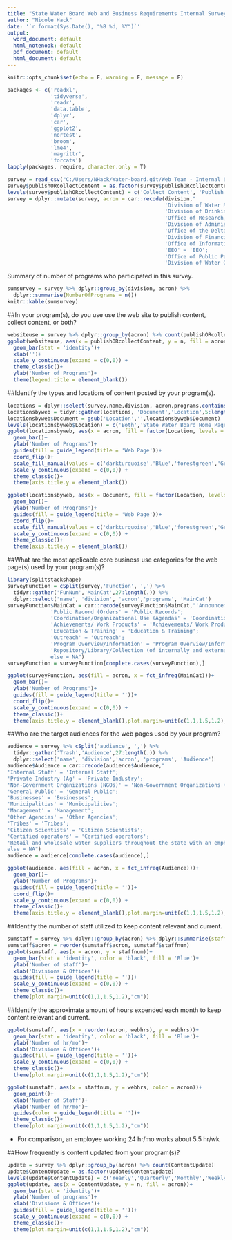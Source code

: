 ```yaml
---
title: "State Water Board Web and Business Requirements Internal Survey"
author: "Nicole Hack"
date: '`r format(Sys.Date(), "%B %d, %Y")`'
output:
  word_document: default
  html_notenook: default
  pdf_document: default
  html_document: default
---
```


```r
knitr::opts_chunk$set(echo = F, warning = F, message = F)
```

```r
packages <- c('readxl',
              'tidyverse',
              'readr',
              'data.table',
              'dplyr',
              'car',
              'ggplot2',
              'nortest',
              'broom',
              'lme4',
              'magrittr',
              'forcats')
lapply(packages, require, character.only = T)
```

```r
survey = read_csv("C:/Users/NHack/Water-board.git/Web Team - Internal Survey (Responses) - Form Responses 1.csv")
survey$publishORcollectContent = as.factor(survey$publishORcollectContent)
levels(survey$publishORcollectContent) = c('Collect Content', 'Publish Content', 'Both')
survey = dplyr::mutate(survey, acron = car::recode(division,"
                                                   'Division of Water Rights'= 'DWR';
                                                   'Division of Drinking Water' = 'DDW';
                                                   'Office of Research, Planning & Performance' = 'ORPP';
                                                   'Division of Administrative Services'= 'DAS';
                                                   'Office of the Delta Water Master' = 'ODWM';
                                                   'Division of Financial Assistance' = 'DFA';
                                                   'Office of Information Management & Analysis'= 'OIMA';
                                                   'EEO' = 'EEO';
                                                   'Office of Public Participation' = 'OPP';
                                                   'Division of Water Quality - Surface Water Regulatory Branch' = 'DWQ-Surf'"))
```





Summary of number of programs who participated in this survey.

```r
sumsurvey = survey %>% dplyr::group_by(division, acron) %>%
  dplyr::summarise(NumberOfPrograms = n())
knitr::kable(sumsurvey)
```

##In your program(s), do you use use the web site to publish content, collect content, or both?

```r
websiteuse = survey %>% dplyr::group_by(acron) %>% count(publishORcollectContent)
ggplot(websiteuse, aes(x = publishORcollectContent, y = n, fill = acron))+
  geom_bar(stat = 'identity')+
  xlab('')+
  scale_y_continuous(expand = c(0,0)) +
  theme_classic()+
  ylab('Number of Programs')+
  theme(legend.title = element_blank())
```

##Identify the types and locations of content posted by your program(s). 

```r
locations = dplyr::select(survey,name,division, acron,programs,contains('Location'))
locationsbyweb = tidyr::gather(locations, 'Document','Location',5:length(locations))
locationsbyweb$Document = gsub('Location','',locationsbyweb$Document)
levels(locationsbyweb$Location) = c('Both','State Water Board Home Page','Program Home and Sub-Page(s)','N/A')
ggplot(locationsbyweb, aes(x = acron, fill = factor(Location, levels = c('Both','State Water Board Home Page','Program Home and Sub-Page(s)','N/A'))))+
  geom_bar()+
  ylab('Number of Programs')+
  guides(fill = guide_legend(title = 'Web Page'))+
  coord_flip()+
  scale_fill_manual(values = c('darkturquoise','Blue','forestgreen','Grey'))+
  scale_y_continuous(expand = c(0,0)) +
  theme_classic()+
  theme(axis.title.y = element_blank())
```



```r
ggplot(locationsbyweb, aes(x = Document, fill = factor(Location, levels = c('Both','State Water Board Home Page','Program Home and Sub-Page(s)','N/A'))))+
  geom_bar()+
  ylab('Number of Programs')+
  guides(fill = guide_legend(title = 'Web Page'))+
  coord_flip()+
  scale_fill_manual(values = c('darkturquoise','Blue','forestgreen','Grey'))+
  scale_y_continuous(expand = c(0,0)) +
  theme_classic()+
  theme(axis.title.y = element_blank())
```

##What are the most applicable core business use categories for the web page(s) used by your program(s)?

```r
library(splitstackshape)
surveyFunction = cSplit(survey,'Function', ',') %>%
  tidyr::gather('FunNum','MainCat',27:length(.)) %>%
  dplyr::select('name', 'division', 'acron','programs', 'MainCat')
surveyFunction$MainCat = car::recode(surveyFunction$MainCat,"'Announcements' = 'Annoucements';
              'Public Record (Orders' = 'Public Records';
              'Coordination/Organizational Use (Agendas' = 'Coordination/Organizational Use';
              'Achievements/ Work Products' = 'Achievements/ Work Products';
              'Education & Training' = 'Education & Training';
              'Outreach' = 'Outreach';
              'Program Overview/Information' = 'Program Overview/Information';
              'Repository/Library/Collection (of internally and externally developed resources and links)' = 'Repository';
              else = NA")
surveyFunction = surveyFunction[complete.cases(surveyFunction),]

ggplot(surveyFunction, aes(fill = acron, x = fct_infreq(MainCat)))+
  geom_bar()+
  ylab('Number of Programs')+
  guides(fill = guide_legend(title = ''))+
  coord_flip()+
  scale_y_continuous(expand = c(0,0)) +
  theme_classic()+
  theme(axis.title.y = element_blank(),plot.margin=unit(c(1,1,1.5,1.2),"cm"))
```

##Who are the target audiences for the web pages used by your program?

```r
audience = survey %>% cSplit('audience', ',') %>%
  tidyr::gather('Trash','Audience',27:length(.)) %>%
  dplyr::select('name', 'division','acron', 'programs', 'Audience')
audience$Audience = car::recode(audience$Audience,"
'Internal Staff' = 'Internal Staff';
'Private Industry (Ag' = 'Private Industry';
'Non-Government Organizations (NGOs)' = 'Non-Government Organizations (NGOs)';
'General Public' = 'General Public';
'Businesses' = 'Businesses';
'Municipalities' = 'Municipalities';
'Management' = 'Management';
'Other Agencies' = 'Other Agencies';
'Tribes' = 'Tribes';
'Citizen Scientists' = 'Citizen Scientists';
'Certified operators' = 'Certified operators';
'Retail and wholesale water suppliers throughout the state with an emphasis on 410 urban water suppliers.' = 'Water suppliers';
else = NA")
audience = audience[complete.cases(audience),]

ggplot(audience, aes(fill = acron, x = fct_infreq(Audience)))+
  geom_bar()+
  ylab('Number of Programs')+
  guides(fill = guide_legend(title = ''))+
  coord_flip()+
  scale_y_continuous(expand = c(0,0)) +
  theme_classic()+
  theme(axis.title.y = element_blank(),plot.margin=unit(c(1,1,1.5,1.2),"cm"))
```

##Identify the number of staff utilized to keep content relevant and current. 

```r
sumstaff = survey %>% dplyr::group_by(acron) %>% dplyr::summarise(staffnum = sum(ceiling(Staffnum)),webhrs = sum(ceiling(hoursnum)))
sumstaff$acron = reorder(sumstaff$acron, sumstaff$staffnum)
ggplot(sumstaff, aes(x = acron, y = staffnum))+
  geom_bar(stat = 'identity', color = 'black', fill = 'Blue')+
  ylab('Number of staff')+
  xlab('Divisions & Offices')+
  guides(fill = guide_legend(title = ''))+
  scale_y_continuous(expand = c(0,0)) +
  theme_classic()+
  theme(plot.margin=unit(c(1,1,1.5,1.2),"cm"))
```

##Identify the approximate amount of hours expended each month to keep content relevant and current.

```r
ggplot(sumstaff, aes(x = reorder(acron, webhrs), y = webhrs))+
  geom_bar(stat = 'identity', color = 'black', fill = 'Blue')+
  ylab('Number of hr/mo')+
  xlab('Divisions & Offices')+
  guides(fill = guide_legend(title = ''))+
  scale_y_continuous(expand = c(0,0)) +
  theme_classic()+
  theme(plot.margin=unit(c(1,1,1.5,1.2),"cm"))

ggplot(sumstaff, aes(x = staffnum, y = webhrs, color = acron))+
  geom_point()+
  xlab('Number of Staff')+
  ylab('Number of hr/mo')+
  guides(color = guide_legend(title = ''))+
  theme_classic()+
  theme(plot.margin=unit(c(1,1,1.5,1.2),"cm"))
```

* For comparison, an employee working 24 hr/mo works about 5.5 hr/wk


##How frequently is content updated from your program(s)?

```r
update = survey %>% dplyr::group_by(acron) %>% count(ContentUpdate) 
update$ContentUpdate = as.factor(update$ContentUpdate)
levels(update$ContentUpdate) = c('Yearly','Quarterly','Monthly','Weekly','Daily','Hourly')
ggplot(update, aes(x = ContentUpdate, y = n, fill = acron))+
  geom_bar(stat = 'identity')+
  ylab('Number of programs')+
  xlab('Divisions & Offices')+
  guides(fill = guide_legend(title = ''))+
  scale_y_continuous(expand = c(0,0)) +
  theme_classic()+
  theme(plot.margin=unit(c(1,1,1.5,1.2),"cm"))
```
